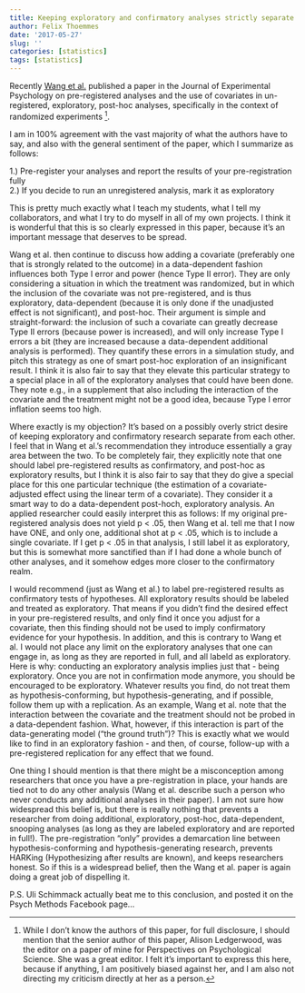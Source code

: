 ```yaml
---
title: Keeping exploratory and confirmatory analyses strictly separate
author: Felix Thoemmes
date: '2017-05-27'
slug: ''
categories: [statistics]
tags: [statistics]
---
```


Recently [Wang et al.](http://www.sciencedirect.com/science/article/pii/S0022103116308095) published a paper in the Journal of Experimental Psychology on pre-registered analyses and the use of covariates in un-registered, exploratory, post-hoc analyses, specifically in the context of randomized experiments [^1].

I am in 100% agreement with the vast majority of what the authors have to say, and also with the general sentiment of the paper, which I summarize as follows: 

1.) Pre-register your analyses and report the results of your pre-registration fully  
2.) If you decide to run an unregistered analysis, mark it as exploratory

This is pretty much exactly what I teach my students, what I tell my collaborators, and what I try to do myself in all of my own projects. I think it is wonderful that this is so clearly expressed in this paper, because it's an important message that deserves to be spread. 

Wang et al. then continue to discuss how adding a covariate (preferably one that is strongly related to the outcome) in a data-dependent fashion influences both Type I error and power (hence Type II error). They are only considering a situation in which the treatment was randomized, but in which the inclusion of the covariate was not pre-registered, and is thus exploratory, data-dependent (because it is only done if the unadjusted effect is not significant), and post-hoc. Their argument is simple and straight-forward: the inclusion of such a covariate can greatly decrease Type II errors (because power is increased), and will only increase Type I errors a bit (they are increased because a data-dependent additional analysis is performed). They quantify these errors in a simulation study, and pitch this strategy as one of smart post-hoc exploration of an insignificant result. I think it is also fair to say that they elevate this particular strategy to a special place in all of the exploratory analyses that could have been done. They note e.g., in a supplement that also including the interaction of the covariate and the treatment might not be a good idea, because Type I error inflation seems too high. 

Where exactly is my objection? It's based on a possibly overly strict desire of keeping exploratory and confirmatory research separate from each other. I feel that in Wang et al.'s recommendation they introduce essentially a gray area between the two. To be completely fair, they explicitly note that one should label pre-registered results as confirmatory, and post-hoc as exploratory results, but I think it is also fair to say that they do give a special place for this one particular technique (the estimation of a covariate-adjusted effect using the linear term of a covariate). They consider it a smart way to do a data-dependent post-hoch, exploratory analysis. An applied researcher could easily interpret this as follows: If my original pre-registered analysis does not yield p < .05, then Wang et al. tell me that I now have ONE, and only one, additional shot at p < .05, which is to include a single covariate. If I get p < .05 in that analysis, I still label it as exploratory, but this is somewhat more sanctified than if I had done a whole bunch of other analyses, and it somehow edges more closer to the confirmatory realm.

I would recommend (just as Wang et al.) to label pre-registered results as confirmatory tests of hypotheses. All exploratory results should be labeled and treated as exploratory. That means if you didn't find the desired effect in your pre-registered results, and only find it once you adjust for a covariate, then this finding should not be used to imply confirmatory evidence for your hypothesis. In addition, and this is contrary to Wang et al. I would not place any limit on the exploratory analyses that one can engage in, as long as they are reported in full, and all labeld as exploratory. Here is why: conducting an exploratory analysis implies just that - being exploratory. Once you are not in confirmation mode anymore, you should be encouraged to be exploratory. Whatever results you find, do not treat them as hypothesis-conforming, but hypothesis-generating, and if possible, follow them up with a replication. As an example, Wang et al. note that the interaction between the covariate and the treatment should not be probed in a data-dependent fashion. What, however, if this interaction is part of the data-generating model ("the ground truth")? This is exactly what we would like to find in an exploratory fashion - and then, of course, follow-up with a pre-registered replication for any effect that we found. 

One thing I should mention is that there might be a misconception among researchers that once you have a pre-registration in place, your hands are tied not to do any other analysis (Wang et al. describe such a person who never conducts any additional analyses in their paper). I am not sure how widespread this belief is, but there is really nothing that prevents a researcher from doing additional, exploratory, post-hoc, data-dependent, snooping analyses (as long as they are labeled exploratory and are reported in full!). The pre-registration "only" provides a demarcation line between hypothesis-conforming and hypothesis-generating research, prevents HARKing (Hypothesizing after results are known), and keeps researchers honest. So if this is a widespread belief, then the Wang et al. paper is again doing a great job of dispelling it. 

P.S.
Uli Schimmack actually beat me to this conclusion, and posted it on the Psych Methods Facebook page...

[^1]: While I don't know the authors of this paper, for full disclosure, I should mention that the senior author of this paper, Alison Ledgerwood, was the editor on a paper of mine for Perspectives on  Psychological Science. She was a great editor. I felt it's important to express this here, because if anything, I am positively biased against her, and I am also not directing my criticism directly at her as a person. 